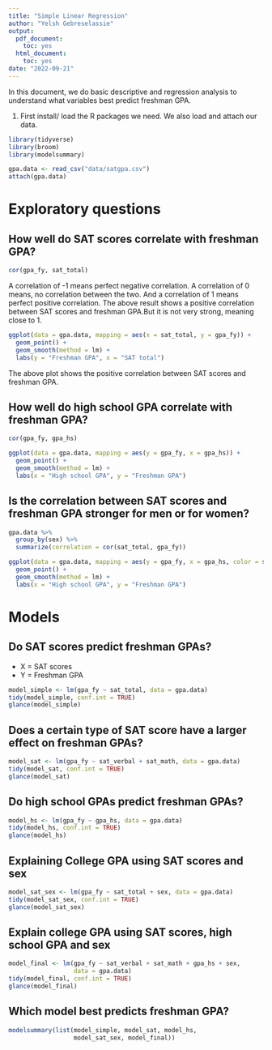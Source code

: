 ```yaml
---
title: "Simple Linear Regression"
author: "Yelsh Gebreselassie"
output:
  pdf_document:
    toc: yes
  html_document:
    toc: yes
date: "2022-09-21"
---
```





In this document, we do basic descriptive and regression analysis to 
understand what variables best predict freshman GPA. 


1. First install/ load the R packages we need. We also load and attach our data. 


```r
library(tidyverse)
library(broom)
library(modelsummary)

gpa.data <- read_csv("data/satgpa.csv")
attach(gpa.data)
```

# Exploratory questions

## How well do SAT scores correlate with freshman GPA?

```r
cor(gpa_fy, sat_total) 
```
A correlation of -1 means perfect negative correlation. A correlation of 0 means, no correlation between the two. And a correlation of 1 means perfect positive correlation. The above result shows a positive correlation between SAT scores and freshman GPA.But it is not very strong, meaning close to 1. 

```r
ggplot(data = gpa.data, mapping = aes(x = sat_total, y = gpa_fy)) +
  geom_point() +
  geom_smooth(method = lm) +
  labs(y = "Freshman GPA", x = "SAT total")
```

The above plot shows the positive correlation between SAT scores and
freshman GPA. 

## How well do high school GPA correlate with freshman GPA?

```r
cor(gpa_fy, gpa_hs) 
```

```r
ggplot(data = gpa.data, mapping = aes(y = gpa_fy, x = gpa_hs)) +
  geom_point() +
  geom_smooth(method = lm) +
  labs(x = "High school GPA", y = "Freshman GPA")
```

## Is the correlation between SAT scores and freshman GPA stronger for men or for women?

```r
gpa.data %>% 
  group_by(sex) %>% 
  summarize(correlation = cor(sat_total, gpa_fy))
```

```r
ggplot(data = gpa.data, mapping = aes(y = gpa_fy, x = gpa_hs, color = sex)) +
  geom_point() +
  geom_smooth(method = lm) +
  labs(x = "High school GPA", y = "Freshman GPA")
```

# Models

## Do SAT scores predict freshman GPAs?

- X = SAT scores
- Y = Freshman GPA

```r
model_simple <- lm(gpa_fy ~ sat_total, data = gpa.data)
tidy(model_simple, conf.int = TRUE)
glance(model_simple)
```

## Does a certain type of SAT score have a larger effect on freshman GPAs?

```r
model_sat <- lm(gpa_fy ~ sat_verbal + sat_math, data = gpa.data)
tidy(model_sat, conf.int = TRUE)
glance(model_sat)
```

## Do high school GPAs predict freshman GPAs?

```r
model_hs <- lm(gpa_fy ~ gpa_hs, data = gpa.data)
tidy(model_hs, conf.int = TRUE)
glance(model_hs)
```

## Explaining College GPA using SAT scores and sex

```r
model_sat_sex <- lm(gpa_fy ~ sat_total + sex, data = gpa.data)
tidy(model_sat_sex, conf.int = TRUE)
glance(model_sat_sex)
```

## Explain college GPA using SAT scores, high school GPA and sex

```r
model_final <- lm(gpa_fy ~ sat_verbal + sat_math + gpa_hs + sex, 
                  data = gpa.data)
tidy(model_final, conf.int = TRUE)
glance(model_final)
```

## Which model best predicts freshman GPA?

```r
modelsummary(list(model_simple, model_sat, model_hs, 
                  model_sat_sex, model_final))
```

